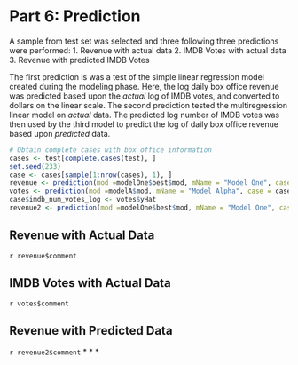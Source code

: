 # Part 6: Prediction
A sample from test set was selected and three following three predictions were performed:
1. Revenue with actual data
2. IMDB Votes with actual data
3. Revenue with predicted IMDB Votes

The first prediction is was a test of the simple linear regression model created during the modeling phase. Here, the log daily box office revenue was predicted based upon the *actual* log of IMDB votes, and converted to dollars on the linear scale. The second prediction tested the multiregression linear model on *actual* data. The predicted log number of IMDB votes was then used by the third model to predict the log of daily box office revenue based upon *predicted* data.  

```r
# Obtain complete cases with box office information
cases <- test[complete.cases(test), ]
set.seed(233)
case <- cases[sample(1:nrow(cases), 1), ]
revenue <- prediction(mod =modelOne$best$mod, mName = "Model One", case = case, units = "dollars per day")
votes <- prediction(mod =modelA$mod, mName = "Model Alpha", case = case, units = "IMDB votes")
case$imdb_num_votes_log <- votes$yHat
revenue2 <- prediction(mod =modelOne$best$mod, mName = "Model One", case = case, units = "dollars per day")

```

## Revenue with Actual Data
`r revenue$comment`

## IMDB Votes with Actual Data
`r votes$comment`

## Revenue with Predicted Data
`r revenue2$comment`
* * *
